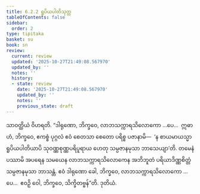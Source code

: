 ```yaml
---
title: 6.2.2 ရူပိယပါတိသုတ္တ
tableOfContents: false
sidebar:
  order: 2
type: tipitaka
basket: su
book: sn
review:
  current: review
  updated: '2025-10-27T21:49:08.567970'
  updated_by: ''
  notes: ''
  history:
  - state: review
    date: '2025-10-27T21:49:08.567970'
    updated_by: ''
    notes: ''
    previous_state: draft
---
```



<ReviewStatus review={frontmatter.review} showDetails={true} />

<HypothesisAnnotation frontmatter={frontmatter} />

<DynamicBreadcrumb />

<Division number="168" book="sn" e="ch" v="18" p="304">

<Paragraph number="1053" book="sn">
သာဝတ္ထိယံ ဝိဟရတိ. “ဒါရုဏော, ဘိက္ခဝေ, လာဘသက္ကာရသိလောကော …ပေ…  ဣဓာဟံ, ဘိက္ခဝေ, ဧကစ္စံ ပုဂ္ဂလံ ဧဝံ စေတသာ စေတော ပရိစ္စ ပဇာနာမိ—  ‘န စာယမာယသ္မာ ရူပိယပါတိယာပိ သုဝဏ္ဏစုဏ္ဏပရိပူရာယ ဟေတု သမ္ပဇာနမုသာ ဘာသေယျာ’တိ. တမေနံ ပဿာမိ အပရေန သမယေန လာဘသက္ကာရသိလောကေန အဘိဘူတံ ပရိယာဒိဏ္ဏစိတ္တံ သမ္ပဇာနမုသာ ဘာသန္တံ. ဧဝံ ဒါရုဏော ခေါ, ဘိက္ခဝေ, လာဘသက္ကာရသိလောကော …ပေ…  ဧဝဉှိ ဝေါ, ဘိက္ခဝေ, သိက္ခိတဗ္ဗန်”တိ.

</Paragraph>
</Division>

<Paragraph number="1054" type="center" book="sn">
ဒုတိယံ.
</Paragraph>